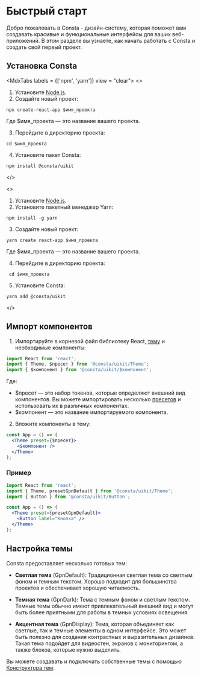 
# Быстрый старт

Добро пожаловать в Consta - дизайн-систему, которая поможет вам создавать красивые и функциональные интерфейсы для ваших веб-приложений. В этом разделе вы узнаете, как начать работать с Consta и создать свой первый проект.

## Установка Consta

<MdxTabs labels = {['npm', 'yarn']} view = "clear">
<>
1. Установите [Node.js](https://nodejs.org/en).
2. Создайте новый проект:

```cli
npx create-react-app $имя_проекта
```

Где $имя_проекта — это название вашего проекта.

3. Перейдите в директорию проекта:

```cli
cd $имя_проекта
```

4. Установите пакет Consta:

```cli
npm install @consta/uikit
```

</>

<>
1. Установите [Node.js](https://nodejs.org/en).
2. Установите пакетный менеджер Yarn:

```cli
npm install -g yarn
```

3. Создайте новый проект:

```cli
yarn create react-app $имя_проекта
```

Где $имя_проекта — это название вашего проекта.

4. Перейдите в директорию проекта:

```cli
 cd $имя_проекта
```

5. Установите Consta:

```cli
yarn add @consta/uikit
```

</>
</MdxTabs>

## Импорт компонентов

1. Импортируйте в корневой файл библиотеку React, [тему](https://consta.design/libs/uikit/components-theme-stable/dev) и необходимые компоненты:

```jsx
import React from 'react';
import { Theme, $пресет } from '@consta/uikit/Theme';
import { $компонент } from '@consta/uikit/$компонент';
```

Где:

- $пресет — это набор токенов, которые определяют внешний вид компонентов. Вы можете импортировать несколько [пресетов](##LIBS.LIB.STAND.TAB/lib:uikit/stand:components-theme-stable/tab:dev/hash:пресеты) и использовать их в различных компонентах.
- $компонент — это название импортируемого компонента.

2. Вложите компоненты в тему:

```jsx
const App = () => (
  <Theme preset={$пресет}>
    <$компонент />
  </Theme>
);
```

### Пример

```jsx
import React from 'react';
import { Theme, presetGpnDefault } from '@consta/uikit/Theme';
import { Button } from '@consta/uikit/Button';

const App = () => (
  <Theme preset={presetGpnDefault}>
    <Button label="Кнопка" />
  </Theme>
);
```

## Настройка темы

Consta предоставляет несколько готовых тем:

- **Светлая тема** (GpnDefault): Традиционная светлая тема со светлым фоном и темным текстом. Хорошо подходит для большинства проектов и обеспечивает хорошую читаемость.

- **Темная тема** (GpnDark): Тема с темным фоном и светлым текстом. Темные темы обычно имеют привлекательный внешний вид и могут быть более приятными для работы в темных условиях освещения.

- **Акцентная тема** (GpnDisplay): Тема, которая объединяет как светлые, так и темные элементы в одном интерфейсе. Это может быть полезно для создания контрастных и выразительных дизайнов. Такая тема подойдет для видеостен, экранов с мониторингом, а также блоков, которые нужно выделить.

Вы можете создавать и подключать собственные темы с помощью [Конструктора тем](##THEME_CONSTRUCTOR).
